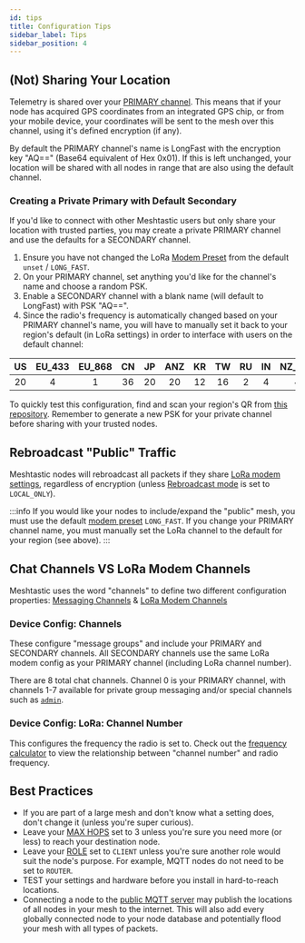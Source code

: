 ```yaml
---
id: tips
title: Configuration Tips
sidebar_label: Tips
sidebar_position: 4
---
```


## (Not) Sharing Your Location

Telemetry is shared over your [PRIMARY channel](/docs/configuration/radio/channels#role).  This means that if your node has acquired GPS coordinates from an integrated GPS chip, or from your mobile device, your coordinates will be sent to the mesh over this channel, using it's defined encryption (if any).

By default the PRIMARY channel's name is LongFast with the encryption key "AQ==" (Base64 equivalent of Hex 0x01).  If this is left unchanged, your location will be shared with all nodes in range that are also using the default channel.

### Creating a Private Primary with Default Secondary

If you'd like to connect with other Meshtastic users but only share your location with trusted parties, you may create a private PRIMARY channel and use the defaults for a SECONDARY channel.

1. Ensure you have not changed the LoRa [Modem Preset](/docs/configuration/radio/lora#modem-preset) from the default `unset` / `LONG_FAST`.
2. On your PRIMARY channel, set anything you'd like for the channel's name and choose a random PSK.
3. Enable a SECONDARY channel with a blank name (will default to LongFast) with PSK "AQ==".
4. Since the radio's frequency is automatically changed based on your PRIMARY channel's name, you will have to manually set it back to your region's default (in LoRa settings) in order to interface with users on the default channel:

|  US  | EU_433 | EU_868 |  CN  |  JP | ANZ  |  KR  |  TW  |  RU  |  IN  | NZ_865 |  TH  | LORA_24 | UA_43 | UA_868 |
| :--: | :----: | :----: | :--: | :-: | :--: | :--: | :--: | :--: | :--: | :----: | :--: | :-----: | :---: | :----: |
|  20  |    4   |    1   |  36  |  20 |  20  |  12  |  16  |  2   |   4  |    4   |  16  |    6    |   6   |    2   |

To quickly test this configuration, find and scan your region's QR from [this repository](https://github.com/meshtastic/meshtastic/tree/master/static/img/configuration/qr-private-primary-example/). Remember to generate a new PSK for your private channel before sharing with your trusted nodes.

## Rebroadcast "Public" Traffic

Meshtastic nodes will rebroadcast all packets if they share [LoRa modem settings](/docs/configuration/radio/lora#lora-config-values), regardless of encryption (unless [Rebroadcast mode](/docs/configuration/radio/device#rebroadcast-mode) is set to `LOCAL_ONLY`).

:::info
 If you would like your nodes to include/expand the "public" mesh, you must use the default [modem preset](/docs/configuration/radio/lora#modem-preset) `LONG_FAST`.  If you change your PRIMARY channel name, you must manually set the LoRa channel to the default for your region (see above).
:::

## Chat Channels VS LoRa Modem Channels

Meshtastic uses the word "channels" to define two different configuration properties: [Messaging Channels](/docs/configuration/radio/channels) & [LoRa Modem Channels](/docs/configuration/radio/lora#channel-number)

### Device Config: Channels

These configure "message groups" and include your PRIMARY and SECONDARY channels.  All SECONDARY channels use the same LoRa modem config as your PRIMARY channel (including LoRa channel number).

There are 8 total chat channels.  Channel 0 is your PRIMARY channel, with channels 1-7 available for private group messaging and/or special channels such as [`admin`](/docs/configuration/remote-admin).

### Device Config: LoRa: Channel Number

This configures the frequency the radio is set to.  Check out the [frequency calculator](/docs/overview/radio-settings#channel-frequency-calculator) to view the relationship between "channel number" and radio frequency.

## Best Practices
- If you are part of a large mesh and don't know what a setting does, don't change it (unless you're super curious).
- Leave your [MAX HOPS](/docs/configuration/radio/lora#max-hops) set to 3 unless you're sure you need more (or less) to reach your destination node.
- Leave your [ROLE](/docs/configuration/radio/device#role) set to `CLIENT` unless you're sure another role would suit the node's purpose.  For example, MQTT nodes do not need to be set to `ROUTER`.
- TEST your settings and hardware before you install in hard-to-reach locations.
- Connecting a node to the [public MQTT server](http://localhost:3000/docs/configuration/module/mqtt#connect-to-the-default-public-server) may publish the locations of all nodes in your mesh to the internet.  This will also add every globally connected node to your node database and potentially flood your mesh with all types of packets.